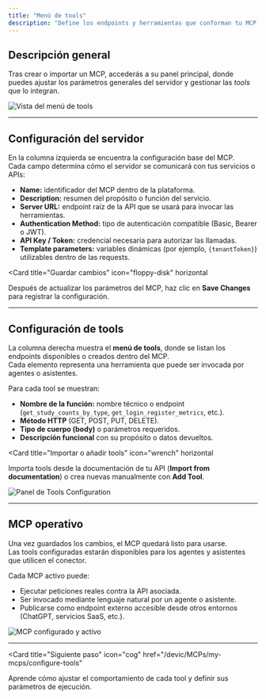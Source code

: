 ```yaml
---
title: "Menú de tools"
description: "Define los endpoints y herramientas que conforman tu MCP desde el panel de Tools Configuration."
---
```


## Descripción general

Tras crear o importar un MCP, accederás a su panel principal, donde puedes ajustar los parámetros generales del servidor y gestionar las *tools* que lo integran.

![Vista del menú de tools](8c04a9df-877a-422e-99fa-201ddb85c1e5.png)

---

## Configuración del servidor

En la columna izquierda se encuentra la configuración base del MCP.  
Cada campo determina cómo el servidor se comunicará con tus servicios o APIs:

- **Name:** identificador del MCP dentro de la plataforma.  
- **Description:** resumen del propósito o función del servicio.  
- **Server URL:** endpoint raíz de la API que se usará para invocar las herramientas.  
- **Authentication Method:** tipo de autenticación compatible (Basic, Bearer o JWT).  
- **API Key / Token:** credencial necesaria para autorizar las llamadas.  
- **Template parameters:** variables dinámicas (por ejemplo, `{tenantToken}`) utilizables dentro de las requests.  

<Card
  title="Guardar cambios"
  icon="floppy-disk"
  horizontal
>
  Después de actualizar los parámetros del MCP, haz clic en <strong>Save Changes</strong> para registrar la configuración.
</Card>

---

## Configuración de tools

La columna derecha muestra el **menú de tools**, donde se listan los endpoints disponibles o creados dentro del MCP.  
Cada elemento representa una herramienta que puede ser invocada por agentes o asistentes.

Para cada tool se muestran:

- **Nombre de la función:** nombre técnico o endpoint (`get_study_counts_by_type`, `get_login_register_metrics`, etc.).  
- **Método HTTP** (GET, POST, PUT, DELETE).  
- **Tipo de cuerpo (body)** o parámetros requeridos.  
- **Descripción funcional** con su propósito o datos devueltos.

<Card
  title="Importar o añadir tools"
  icon="wrench"
  horizontal
>
  Importa tools desde la documentación de tu API (<strong>Import from documentation</strong>) o crea nuevas manualmente con <strong>Add Tool</strong>.
</Card>

![Panel de Tools Configuration](6174130d-277d-4ff6-bc28-f76439b0ace7.png)

---

## MCP operativo

Una vez guardados los cambios, el MCP quedará listo para usarse.  
Las tools configuradas estarán disponibles para los agentes y asistentes que utilicen el conector.

Cada MCP activo puede:

- Ejecutar peticiones reales contra la API asociada.  
- Ser invocado mediante lenguaje natural por un agente o asistente.  
- Publicarse como endpoint externo accesible desde otros entornos (ChatGPT, servicios SaaS, etc.).

![MCP configurado y activo](38f335f5-3db6-42df-b3df-e6d882f51873.png)

---

<Card
  title="Siguiente paso"
  icon="cog"
  href="/devic/MCPs/my-mcps/configure-tools"
>
  Aprende cómo ajustar el comportamiento de cada tool y definir sus parámetros de ejecución.
</Card>

